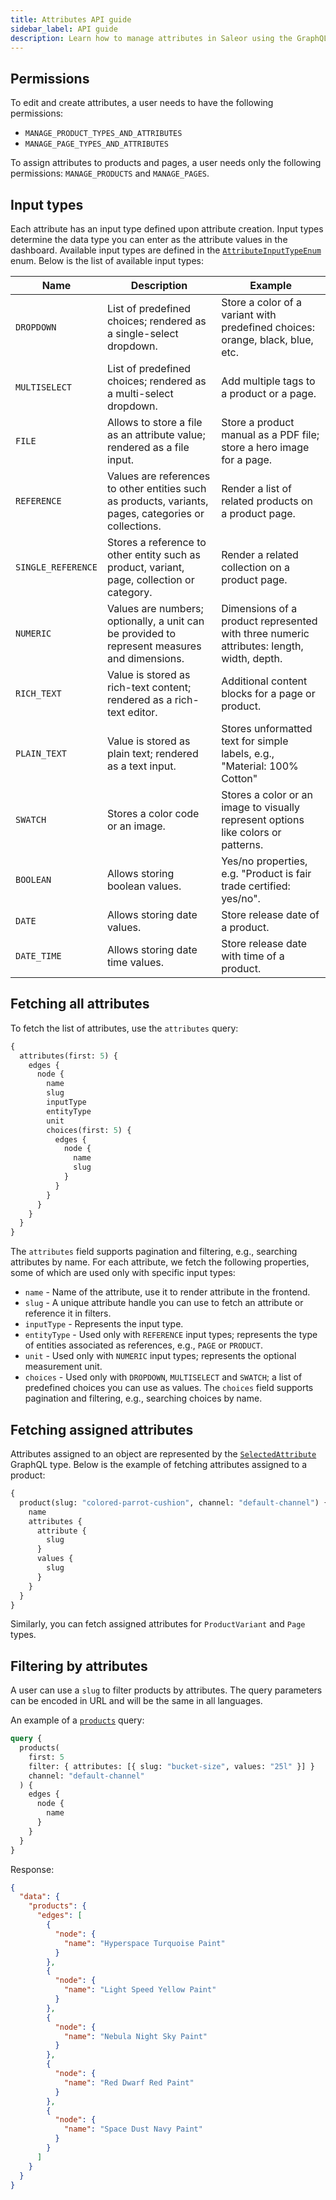 ```yaml
---
title: Attributes API guide
sidebar_label: API guide
description: Learn how to manage attributes in Saleor using the GraphQL API.
---
```


## Permissions

To edit and create attributes, a user needs to have the following permissions:

- `MANAGE_PRODUCT_TYPES_AND_ATTRIBUTES`
- `MANAGE_PAGE_TYPES_AND_ATTRIBUTES`

To assign attributes to products and pages, a user needs only the following permissions: `MANAGE_PRODUCTS` and `MANAGE_PAGES`.

## Input types

Each attribute has an input type defined upon attribute creation. Input types determine the data type you can enter as the attribute values in the dashboard. Available input types are defined in the [`AttributeInputTypeEnum`](api-reference/attributes/enums/attribute-input-type-enum.mdx) enum. Below is the list of available input types:

| Name                 | Description                                                                                             | Example                                                                                  |
| ------------- | -------------------------------------------------------------------------------------------------------------- | ---------------------------------------------------------------------------------------- |
| `DROPDOWN`           | List of predefined choices; rendered as a single-select dropdown.                                       | Store a color of a variant with predefined choices: orange, black, blue, etc.            |
| `MULTISELECT`        | List of predefined choices; rendered as a multi-select dropdown.                                        | Add multiple tags to a product or a page.                                                |
| `FILE`               | Allows to store a file as an attribute value; rendered as a file input.                                 | Store a product manual as a PDF file; store a hero image for a page.                     |
| `REFERENCE`          | Values are references to other entities such as products, variants, pages, categories or collections.   | Render a list of related products on a product page.                                     |
| `SINGLE_REFERENCE`   | Stores a reference to other entity such as product, variant, page, collection or category.              | Render a related collection on a product page.                                             |
| `NUMERIC`            | Values are numbers; optionally, a unit can be provided to represent measures and dimensions.            | Dimensions of a product represented with three numeric attributes: length, width, depth. |
| `RICH_TEXT`          | Value is stored as rich-text content; rendered as a rich-text editor.                                   | Additional content blocks for a page or product.                                         |
| `PLAIN_TEXT`         | Value is stored as plain text; rendered as a text input.                                                | Stores unformatted text for simple labels, e.g., "Material: 100% Cotton"                 |
| `SWATCH`             | Stores a color code or an image.                                                                        | Stores a color or an image to visually represent options like colors or patterns.        |
| `BOOLEAN`            | Allows storing boolean values.                                                                          | Yes/no properties, e.g. "Product is fair trade certified: yes/no".                       |
| `DATE`               | Allows storing date values.                                                                             | Store release date of a product.                                                         |
| `DATE_TIME`          | Allows storing date time values.                                                                        | Store release date with time of a product.                                               |

## Fetching all attributes

To fetch the list of attributes, use the `attributes` query:

```graphql
{
  attributes(first: 5) {
    edges {
      node {
        name
        slug
        inputType
        entityType
        unit
        choices(first: 5) {
          edges {
            node {
              name
              slug
            }
          }
        }
      }
    }
  }
}
```

The `attributes` field supports pagination and filtering, e.g., searching attributes by name. For each attribute, we fetch the following properties, some of which are used only with specific input types:

- `name` - Name of the attribute, use it to render attribute in the frontend.
- `slug` - A unique attribute handle you can use to fetch an attribute or reference it in filters.
- `inputType` - Represents the input type.
- `entityType` - Used only with `REFERENCE` input types; represents the type of entities associated as references, e.g., `PAGE` or `PRODUCT`.
- `unit` - Used only with `NUMERIC` input types; represents the optional measurement unit.
- `choices` - Used only with `DROPDOWN`, `MULTISELECT` and  `SWATCH`; a list of predefined choices you can use as values. The `choices` field supports pagination and filtering, e.g., searching choices by name.

## Fetching assigned attributes

Attributes assigned to an object are represented by the [`SelectedAttribute`](api-reference/attributes/objects/selected-attribute.mdx) GraphQL type. Below is the example of fetching attributes assigned to a product:

```graphql
{
  product(slug: "colored-parrot-cushion", channel: "default-channel") {
    name
    attributes {
      attribute {
        slug
      }
      values {
        slug
      }
    }
  }
}
```

Similarly, you can fetch assigned attributes for `ProductVariant` and `Page` types.

## Filtering by attributes

A user can use a `slug` to filter products by attributes. The query parameters can be encoded in URL and will be the same in all languages.

An example of a [`products`](api-reference/products/queries/products.mdx) query:

```graphql
query {
  products(
    first: 5
    filter: { attributes: [{ slug: "bucket-size", values: "25l" }] }
    channel: "default-channel"
  ) {
    edges {
      node {
        name
      }
    }
  }
}
```

Response:

```json
{
  "data": {
    "products": {
      "edges": [
        {
          "node": {
            "name": "Hyperspace Turquoise Paint"
          }
        },
        {
          "node": {
            "name": "Light Speed Yellow Paint"
          }
        },
        {
          "node": {
            "name": "Nebula Night Sky Paint"
          }
        },
        {
          "node": {
            "name": "Red Dwarf Red Paint"
          }
        },
        {
          "node": {
            "name": "Space Dust Navy Paint"
          }
        }
      ]
    }
  }
}
```
